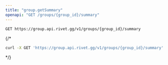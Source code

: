 ```yaml
---
title: "group.getSummary"
openapi: "GET /groups/{group_id}/summary"
---
```


```
GET https://group.api.rivet.gg/v1/groups/{group_id}/summary
```


{/*<RequestExample>
```bash curl
curl -X GET 'https://group.api.rivet.gg/v1/groups/{group_id}/summary'
```
</RequestExample>*/}
